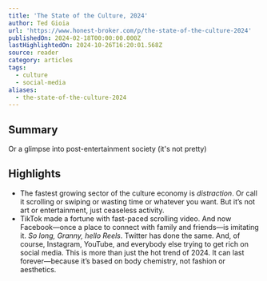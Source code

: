 ```yaml
---
title: 'The State of the Culture, 2024'
author: Ted Gioia
url: 'https://www.honest-broker.com/p/the-state-of-the-culture-2024'
publishedOn: 2024-02-18T00:00:00.000Z
lastHighlightedOn: 2024-10-26T16:20:01.568Z
source: reader
category: articles
tags:
  - culture
  - social-media
aliases:
  - the-state-of-the-culture-2024
---
```

## Summary

Or a glimpse into post-entertainment society (it's not pretty)

## Highlights
- The fastest growing sector of the culture economy is *distraction*. Or call it scrolling or swiping or wasting time or whatever you want. But it’s not art or entertainment, just ceaseless activity.
- TikTok made a fortune with fast-paced scrolling video. And now Facebook—once a place to connect with family and friends—is imitating it. *So long, Granny, hello Reels*. Twitter has done the same. And, of course, Instagram, YouTube, and everybody else trying to get rich on social media.
  This is more than just the hot trend of 2024. It can last forever—because it’s based on body chemistry, not fashion or aesthetics.
